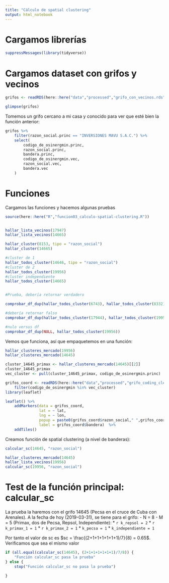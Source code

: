 ```yaml
---
title: "Cálculo de spatial clustering"
output: html_notebook
---
```


# Cargamos librerías 

```r
suppressMessages(library(tidyverse))
```

# Cargamos dataset con grifos y vecinos 

```r
grifos <- readRDS(here::here("data","processed","grifo_con_vecinos.rds"))

glimpse(grifos)
```

Tomemos un grifo cercano a mi casa y conocido para ver que esté bien la función anterior:

```r
grifos %>%
    filter(razon_social.princ == "INVERSIONES MAVU S.A.C.") %>%
    select(
        codigo_de_osinergmin.princ,
        razon_social.princ,
        bandera.princ,
        codigo_de_osinergmin.vec,
        razon_social.vec,
        bandera.vec
    )
```


# Funciones

Cargamos las funciones y hacemos algunas pruebas
```r

source(here::here("R","funcion03_calculo-spatial-clustering.R"))


hallar_lista_vecinos(17947)
hallar_lista_vecinos(14665)
```


```r


hallar_cluster(8153, tipo = "razon_social")
hallar_cluster(14665)

```

```r


#cluster de 1
hallar_todos_cluster(14646, tipo = "razon_social")
#cluster de 2 
hallar_todos_cluster(19956)
#cluster independiente
hallar_todos_cluster(14665)



```

```r


#Prueba, debería retornar verdadero

comprobar_df_dup(hallar_todos_cluster(6743), hallar_todos_cluster(8332))

#debería retornar falso
comprobar_df_dup(hallar_todos_cluster(17944), hallar_todos_cluster(19956))

#nulo versus df
comprobar_df_dup(NULL, hallar_todos_cluster(19956))


```


Vemos que funciona, así que empaquetemos en una función:

```r



hallar_clusteres_mercado(19956)
hallar_clusteres_mercado(14645)

```

```r
cluster_14645_primax <- hallar_clusteres_mercado(14645)[[2]]
cluster_14645_primax
vec_cluster <- pull(cluster_14645_primax, codigo_de_osinergmin.princ)

grifos_coord <- readRDS(here::here("data","processed","grifo_coding_clean.rds")) %>% 
    filter(codigo_de_osinergmin %in% vec_cluster)
library(leaflet)

leaflet() %>%
    addMarkers(data = grifos_coord, 
               lat = ~ lat, 
               lng = ~ lon, 
               popup = paste0(grifos_coord$razon_social," ",grifos_coord$codigo_de_osinergmin),
               label = grifos_coord$bandera)  %>%
    addTiles()

```

Creamos función de spatial clustering (a nivel de banderas):

```r


calcular_sc(14645, "razon_social")

hallar_clusteres_mercado(14645)
hallar_lista_vecinos(19956)
calcular_sc(19956, "razon_social")

```

# Test de la función principal: calcular_sc

La prueba la haremos con el grifo 14645 (Pecsa en el cruce de Cuba con Arenales). A la fecha de hoy (2019-03-31), se tiene para el grifo:
- N = 8
- M = 5 (Primax, dos de Pecsa, Repsol, Independiente):
    * `r k_repsol = 2`
    * `r k_primax_1 = 1`
    * `r k_primax_2 = 1`
    * `k_pecsa = 1`
    * `k_independiente = 1`
    
Por tanto el valor de sc es $sc = \frac{(2+1+1+1+1+1+1)/7}{8} = 0.65$. Verificamos que sea el mismo valor

```r
if (all.equal(calcular_sc(14645), (2+1+1+1+1+1+1)/7/8)) {
    "Función calcular_sc pasa la prueba"
} else {
    stop("Función calcular_sc no pasa la prueba")

}
```

